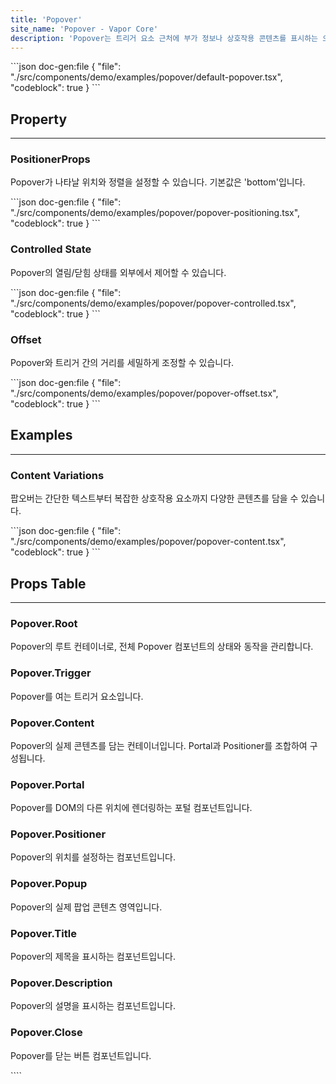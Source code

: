 ```yaml
---
title: 'Popover'
site_name: 'Popover - Vapor Core'
description: 'Popover는 트리거 요소 근처에 부가 정보나 상호작용 콘텐츠를 표시하는 오버레이 컴포넌트입니다. 툴팁, 메뉴, 폼, 상세 정보 등을 표시할 때 사용합니다.'
---
```


<Demo name="popover/default-popover">
```json doc-gen:file
{
    "file": "./src/components/demo/examples/popover/default-popover.tsx",
    "codeblock": true
}
```
</Demo>

## Property

---

### PositionerProps

Popover가 나타날 위치와 정렬을 설정할 수 있습니다. 기본값은 'bottom'입니다.

<Demo name="popover/popover-positioning">
```json doc-gen:file
{
    "file": "./src/components/demo/examples/popover/popover-positioning.tsx",
    "codeblock": true
}
```
</Demo>

### Controlled State

Popover의 열림/닫힘 상태를 외부에서 제어할 수 있습니다.

<Demo name="popover/popover-controlled">
```json doc-gen:file
{
    "file": "./src/components/demo/examples/popover/popover-controlled.tsx",
    "codeblock": true
}
```
</Demo>

### Offset

Popover와 트리거 간의 거리를 세밀하게 조정할 수 있습니다.

<Demo name="popover/popover-offset">
```json doc-gen:file
{
    "file": "./src/components/demo/examples/popover/popover-offset.tsx",
    "codeblock": true
}
```
</Demo>

## Examples

---

### Content Variations

팝오버는 간단한 텍스트부터 복잡한 상호작용 요소까지 다양한 콘텐츠를 담을 수 있습니다.

<Demo name="popover/popover-content">
```json doc-gen:file
{
    "file": "./src/components/demo/examples/popover/popover-content.tsx",
    "codeblock": true
}
```
</Demo>

## Props Table

---

### Popover.Root

Popover의 루트 컨테이너로, 전체 Popover 컴포넌트의 상태와 동작을 관리합니다.

<ComponentPropsTable file="popover" section="rootProps" />

### Popover.Trigger

Popover를 여는 트리거 요소입니다.

<ComponentPropsTable file="popover" section="triggerProps" />

### Popover.Content

Popover의 실제 콘텐츠를 담는 컨테이너입니다. Portal과 Positioner를 조합하여 구성됩니다.

<ComponentPropsTable file="popover" section="contentProps" />

### Popover.Portal

Popover를 DOM의 다른 위치에 렌더링하는 포털 컴포넌트입니다.

<ComponentPropsTable file="popover" section="portalProps" />

### Popover.Positioner

Popover의 위치를 설정하는 컴포넌트입니다.

<ComponentPropsTable file="popover" section="positionerProps" />

### Popover.Popup

Popover의 실제 팝업 콘텐츠 영역입니다.

<ComponentPropsTable file="popover" section="popupProps" />

### Popover.Title

Popover의 제목을 표시하는 컴포넌트입니다.

<ComponentPropsTable file="popover" section="titleProps" />

### Popover.Description

Popover의 설명을 표시하는 컴포넌트입니다.

<ComponentPropsTable file="popover" section="descriptionProps" />

### Popover.Close

Popover를 닫는 버튼 컴포넌트입니다.

<ComponentPropsTable file="popover" section="closeProps" />
````
